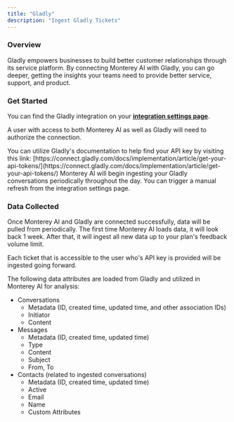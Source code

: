 ```yaml
---
title: "Gladly"
description: "Ingest Gladly Tickets"
---
```


### Overview

Gladly empowers businesses to build better customer relationships through its service platform. By connecting Monterey AI with Gladly, you can go deeper, getting the insights your teams need to provide better service, support, and product.

### Get Started

You can find the Gladly integration on your **[integration settings page](https://app.monterey.ai/w/default/settings/integrations/gladly)**.

A user with access to both Monterey AI as well as Gladly will need to authorize the connection.

<Steps>
  <Step title='Go to "Settings"' />
  <Step title='Click "Integrations" in the navigation menu' />
  <Step title='Click "Gladly"' />
  <Step title="Enter your username from Gladly" />
  <Step title='Enter your subdomain, e.g. if your Gladly domain is "mycompany.gladly.com", enter "mycompany"' />
  <Step title="Enter your API key, which can be found in your Gladly account settings">
    You can utilize Gladly's documentation to help find your API key by visiting this link:
    [https://connect.gladly.com/docs/implementation/article/get-your-api-tokens/](https://connect.gladly.com/docs/implementation/article/get-your-api-tokens/)
  </Step>
  <Step title="Once confirmed, you are complete.">
    Monterey AI will begin ingesting your Gladly conversations periodically throughout the day. You can trigger a manual
    refresh from the integration settings page.
  </Step>
</Steps>

### Data Collected

Once Monterey AI and Gladly are connected successfully, data will be pulled from periodically. The first time Monterey AI loads data, it will look back 1 week. After that, it will ingest all new data up to your plan's feedback volume limit.

Each ticket that is accessible to the user who's API key is provided will be ingested going forward.

The following data attributes are loaded from Gladly and utilized in Monterey AI for analysis:

- Conversations
  - Metadata (ID, created time, updated time, and other association IDs)
  - Initiator
  - Content
- Messages
  - Metadata (ID, created time, updated time)
  - Type
  - Content
  - Subject
  - From, To
- Contacts (related to ingested conversations)
  - Metadata (ID, created time, updated time)
  - Active
  - Email
  - Name
  - Custom Attributes
